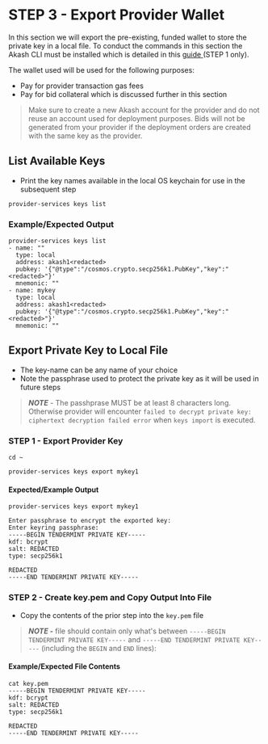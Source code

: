 # STEP 3 - Export Provider Wallet

In this section we will export the pre-existing, funded wallet to store the private key in a local file.  To conduct the commands in this section the Akash CLI must be installed which is detailed in this [guide ](../../../guides/cli/detailed-steps/)(STEP 1 only).

The wallet used will be used for the following purposes:

* Pay for provider transaction gas fees
* Pay for bid collateral which is discussed further in this section

> Make sure to create a new Akash account for the provider and do not reuse an account used for deployment purposes.  Bids will not be generated from your provider if the deployment orders are created with the same key as the provider.

## List Available Keys

* Print the key names available in the local OS keychain for use in the subsequent step

```
provider-services keys list
```

### Example/Expected Output

```
provider-services keys list
- name: ""
  type: local
  address: akash1<redacted>
  pubkey: '{"@type":"/cosmos.crypto.secp256k1.PubKey","key":"<redacted>"}'
  mnemonic: ""
- name: mykey
  type: local
  address: akash1<redacted>
  pubkey: '{"@type":"/cosmos.crypto.secp256k1.PubKey","key":"<redacted>"}'
  mnemonic: ""
```

## **Export Private Key to Local File**

* The key-name can be any name of your choice
* Note the passphrase used to protect the private key as it will be used in future steps

> _**NOTE**_ - The passhprase MUST be at least 8 characters long. Otherwise provider will encounter `failed to decrypt private key: ciphertext decryption failed error` when `keys import` is executed.

### STEP 1 - Export Provider Key

```
cd ~

provider-services keys export mykey1
```

#### Expected/Example Output

```
provider-services keys export mykey1

Enter passphrase to encrypt the exported key:                          
Enter keyring passphrase:                                              
-----BEGIN TENDERMINT PRIVATE KEY-----
kdf: bcrypt
salt: REDACTED
type: secp256k1

REDACTED
-----END TENDERMINT PRIVATE KEY-----
```

### &#x20;STEP 2 - Create key.pem and Copy Output Into File

* Copy the contents of the prior step into the `key.pem` file

> _**NOTE -**_ file should contain only what's between `-----BEGIN TENDERMINT PRIVATE KEY-----` and  `-----END TENDERMINT PRIVATE KEY-----` (including the `BEGIN` and `END` lines):

#### Example/Expected File Contents

```
cat key.pem
-----BEGIN TENDERMINT PRIVATE KEY-----
kdf: bcrypt
salt: REDACTED
type: secp256k1

REDACTED
-----END TENDERMINT PRIVATE KEY-----
```
